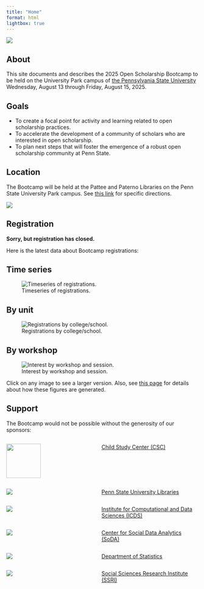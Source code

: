 ```yaml
---
title: "Home"
format: html
lightbox: true
---
```


![](include/img/banner.png)

## About

This site documents and describes the 2025 Open Scholarship Bootcamp to be held on the University Park campus of [the Pennsylvania State University](https://www.psu.edu) Wednesday, August 13 through Friday, August 15, 2025.

## Goals {.unnumbered}

-   To create a focal point for activity and learning related to open scholarship practices.
-   To accelerate the development of a community of scholars who are interested in open scholarship.
-   To plan next steps that will foster the emergence of a robust open scholarship community at Penn State.

## Location

The Bootcamp will be held at the Pattee and Paterno Libraries on the Penn State University Park campus. See [this link](wayfinding.qmd) for specific directions.

![](include/img/psu_pattee_gallery2.jpg)

## Registration

::: callout-important
<!-- ## To register -->
<!-- Visit <https://forms.gle/R6SzM4TNppGFzjEY9>. -->
**Sorry, but registration has closed.**
:::

Here is the latest data about Bootcamp registrations:

::: panel-tabset
## Time series

![Timeseries of registrations.](include/fig/fig-registration-time-series-1.png)

## By unit

![Registrations by college/school.](include/fig/fig-regis-dept-coll-1.png)

## By workshop

![Interest by workshop and session.](include/fig/fig-workshop-interest-1.png)

:::

Click on any image to see a larger version. Also, see [this page](registration.qmd) for details about how these figures are generated.

## Support

The Bootcamp would not be possible without the generosity of our sponsors:

:::::: columns
::: {.column width="40%"}
![](include/img/CSC-Graphic-Multicolor.png){height="90px" width="90px" fig-align="center"}
:::

::: {.column width="5%"}
:::

::: {.column width="55%"}
[Child Study Center (CSC)](https://csc.la.psu.edu)
:::
::::::

:::::: columns
::: {.column width="40%"}
![](include/img/libraries.png)
:::

::: {.column width="5%"}
:::

::: {.column width="55%"}
[Penn State University Libraries](https://libraries.psu.edu)
:::
::::::

:::::: columns
::: {.column width="40%"}
![](include/img/icds.png)
:::

::: {.column width="5%"}
:::

::: {.column width="55%"}
[Institute for Computational and Data Sciences (ICDS)](https://www.icds.psu.edu)
:::
::::::

:::::: columns
::: {.column width="40%"}
![](include/img/cla-soda-logo.PNG)
:::

::: {.column width="5%"}
:::

::: {.column width="55%"}
[Center for Social Data Analytics (SoDA)](https://soda.la.psu.edu)
:::
::::::

::::: columns
::: {.column width="40%"}
![](include/img/statistics-dept.png)
:::

::: {.column width="5%"}
:::

::: {.column width="55%"}
[Department of Statistics](https://science.psu.edu/stat)
:::
::::::

::::: columns
::: {.column width="40%"}
![](include/img/ssri-logo.png)
:::

::: {.column width="5%"}
:::

::: {.column width="55%"}
[Social Sciences Research Institute (SSRI)](https://ssri.psu.edu/)
:::
::::::
